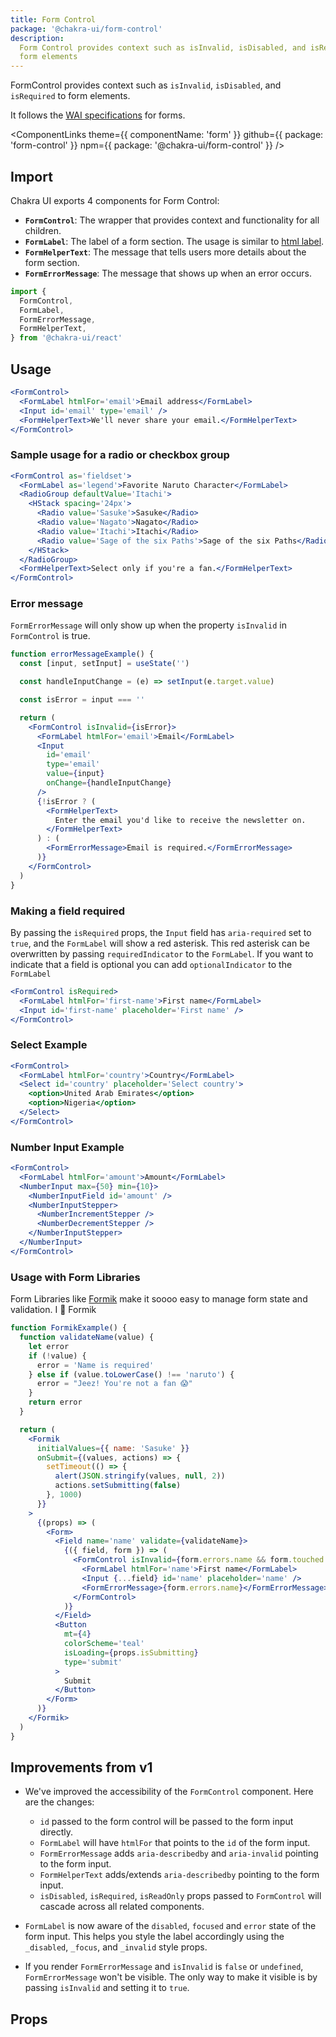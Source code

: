 ```yaml
---
title: Form Control
package: '@chakra-ui/form-control'
description:
  Form Control provides context such as isInvalid, isDisabled, and isRequired to
  form elements
---
```


FormControl provides context such as `isInvalid`, `isDisabled`, and `isRequired`
to form elements.

It follows the [WAI specifications](https://www.w3.org/WAI/tutorials/forms/) for
forms.

<ComponentLinks
  theme={{ componentName: 'form' }}
  github={{ package: 'form-control' }}
  npm={{ package: '@chakra-ui/form-control' }}
/>

<carbon-ad></carbon-ad>

## Import

Chakra UI exports 4 components for Form Control:

- **`FormControl`**: The wrapper that provides context and functionality for all
  children.
- **`FormLabel`**: The label of a form section. The usage is similar to
  [html label](https://developer.mozilla.org/en-US/docs/Web/HTML/Element/label).
- **`FormHelperText`**: The message that tells users more details about the form
  section.
- **`FormErrorMessage`**: The message that shows up when an error occurs.

```js
import {
  FormControl,
  FormLabel,
  FormErrorMessage,
  FormHelperText,
} from '@chakra-ui/react'
```

## Usage

```jsx
<FormControl>
  <FormLabel htmlFor='email'>Email address</FormLabel>
  <Input id='email' type='email' />
  <FormHelperText>We'll never share your email.</FormHelperText>
</FormControl>
```

### Sample usage for a radio or checkbox group

```jsx
<FormControl as='fieldset'>
  <FormLabel as='legend'>Favorite Naruto Character</FormLabel>
  <RadioGroup defaultValue='Itachi'>
    <HStack spacing='24px'>
      <Radio value='Sasuke'>Sasuke</Radio>
      <Radio value='Nagato'>Nagato</Radio>
      <Radio value='Itachi'>Itachi</Radio>
      <Radio value='Sage of the six Paths'>Sage of the six Paths</Radio>
    </HStack>
  </RadioGroup>
  <FormHelperText>Select only if you're a fan.</FormHelperText>
</FormControl>
```

### Error message

`FormErrorMessage` will only show up when the property `isInvalid` in
`FormControl` is true.

```jsx
function errorMessageExample() {
  const [input, setInput] = useState('')

  const handleInputChange = (e) => setInput(e.target.value)

  const isError = input === ''

  return (
    <FormControl isInvalid={isError}>
      <FormLabel htmlFor='email'>Email</FormLabel>
      <Input
        id='email'
        type='email'
        value={input}
        onChange={handleInputChange}
      />
      {!isError ? (
        <FormHelperText>
          Enter the email you'd like to receive the newsletter on.
        </FormHelperText>
      ) : (
        <FormErrorMessage>Email is required.</FormErrorMessage>
      )}
    </FormControl>
  )
}
```

### Making a field required

By passing the `isRequired` props, the `Input` field has `aria-required` set to
`true`, and the `FormLabel` will show a red asterisk. This red asterisk can be
overwritten by passing `requiredIndicator` to the `FormLabel`. If you want to
indicate that a field is optional you can add `optionalIndicator` to the
`FormLabel`

```jsx
<FormControl isRequired>
  <FormLabel htmlFor='first-name'>First name</FormLabel>
  <Input id='first-name' placeholder='First name' />
</FormControl>
```

### Select Example

```jsx
<FormControl>
  <FormLabel htmlFor='country'>Country</FormLabel>
  <Select id='country' placeholder='Select country'>
    <option>United Arab Emirates</option>
    <option>Nigeria</option>
  </Select>
</FormControl>
```

### Number Input Example

```jsx
<FormControl>
  <FormLabel htmlFor='amount'>Amount</FormLabel>
  <NumberInput max={50} min={10}>
    <NumberInputField id='amount' />
    <NumberInputStepper>
      <NumberIncrementStepper />
      <NumberDecrementStepper />
    </NumberInputStepper>
  </NumberInput>
</FormControl>
```

### Usage with Form Libraries

Form Libraries like [Formik](https://jaredpalmer.com/formik/) make it soooo easy
to manage form state and validation. I 💖 Formik

```jsx
function FormikExample() {
  function validateName(value) {
    let error
    if (!value) {
      error = 'Name is required'
    } else if (value.toLowerCase() !== 'naruto') {
      error = "Jeez! You're not a fan 😱"
    }
    return error
  }

  return (
    <Formik
      initialValues={{ name: 'Sasuke' }}
      onSubmit={(values, actions) => {
        setTimeout(() => {
          alert(JSON.stringify(values, null, 2))
          actions.setSubmitting(false)
        }, 1000)
      }}
    >
      {(props) => (
        <Form>
          <Field name='name' validate={validateName}>
            {({ field, form }) => (
              <FormControl isInvalid={form.errors.name && form.touched.name}>
                <FormLabel htmlFor='name'>First name</FormLabel>
                <Input {...field} id='name' placeholder='name' />
                <FormErrorMessage>{form.errors.name}</FormErrorMessage>
              </FormControl>
            )}
          </Field>
          <Button
            mt={4}
            colorScheme='teal'
            isLoading={props.isSubmitting}
            type='submit'
          >
            Submit
          </Button>
        </Form>
      )}
    </Formik>
  )
}
```

## Improvements from v1

- We've improved the accessibility of the `FormControl` component. Here are the
  changes:

  - `id` passed to the form control will be passed to the form input directly.
  - `FormLabel` will have `htmlFor` that points to the `id` of the form input.
  - `FormErrorMessage` adds `aria-describedby` and `aria-invalid` pointing to
    the form input.
  - `FormHelperText` adds/extends `aria-describedby` pointing to the form input.
  - `isDisabled`, `isRequired`, `isReadOnly` props passed to `FormControl` will
    cascade across all related components.

- `FormLabel` is now aware of the `disabled`, `focused` and `error` state of the
  form input. This helps you style the label accordingly using the `_disabled`,
  `_focus`, and `_invalid` style props.

- If you render `FormErrorMessage` and `isInvalid` is `false` or `undefined`,
  `FormErrorMessage` won't be visible. The only way to make it visible is by
  passing `isInvalid` and setting it to `true`.

## Props

<PropsTable of='FormControl' />
